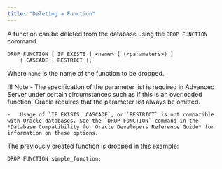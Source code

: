 ```yaml
---
title: "Deleting a Function"
---
```


<div id="deleting_a_function" class="registered_link"></div>

A function can be deleted from the database using the `DROP FUNCTION` command.

```text
DROP FUNCTION [ IF EXISTS ] <name> [ (<parameters>) ]
    [ CASCADE | RESTRICT ];
```

Where `name` is the name of the function to be dropped.

!!! Note
    -   The specification of the parameter list is required in Advanced Server under certain circumstances such as if this is an overloaded function. Oracle requires that the parameter list always be omitted.

    -   Usage of `IF EXISTS, CASCADE`, or `RESTRICT` is not compatible with Oracle databases. See the `DROP FUNCTION` command in the *Database Compatibility for Oracle Developers Reference Guide* for information on these options.

The previously created function is dropped in this example:

```text
DROP FUNCTION simple_function;
```
